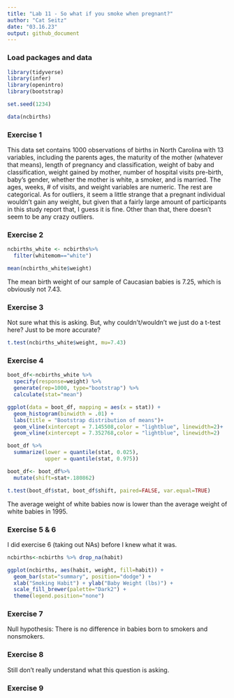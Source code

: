 ```yaml
---
title: "Lab 11 - So what if you smoke when pregnant?"
author: "Cat Seitz"
date: "03.16.23"
output: github_document
---
```


### Load packages and data

```r

library(tidyverse) 
library(infer)
library(openintro)
library(bootstrap)

```

```r

set.seed(1234)

```

```r

data(ncbirths)

```


### Exercise 1

This data set contains 1000 observations of births in North Carolina with 13 variables, including the parents ages, the maturity of the mother (whatever that means), length of pregnancy and classification, weight of baby and classification, weight gained by mother, number of hospital visits pre-birth, baby's gender, whether the mother is white, a smoker, and is married. The ages, weeks, # of visits, and weight variables are numeric. The rest are categorical. As for outliers, it seem a little strange that a pregnant individual wouldn't gain any weight, but given that a fairly large amount of participants in this study report that, I guess it is fine. Other than that, there doesn't seem to be any crazy outliers. 

### Exercise 2

```r

ncbirths_white <- ncbirths%>%
  filter(whitemom=="white")

```

```r

mean(ncbirths_white$weight)

```

The mean birth weight of our sample of Caucasian babies is 7.25, which is obviously not 7.43. 


### Exercise 3

Not sure what this is asking. But, why couldn't/wouldn't we just do a t-test here? Just to be more accurate?

```r

t.test(ncbirths_white$weight, mu=7.43)

```


### Exercise 4




```r

boot_df<-ncbirths_white %>%
  specify(response=weight) %>%
  generate(rep=1000, type="bootstrap") %>%
  calculate(stat="mean")
```

```r

ggplot(data = boot_df, mapping = aes(x = stat)) +
  geom_histogram(binwidth = .01) +
  labs(title = "Bootstrap distribution of means")+
  geom_vline(xintercept = 7.145508,color = "lightblue", linewidth=2)+
  geom_vline(xintercept = 7.352768,color = "lightblue", linewidth=2)

```

```r

boot_df %>%
  summarize(lower = quantile(stat, 0.025),
            upper = quantile(stat, 0.975))

```


```r

boot_df<- boot_df%>%
  mutate(shift=stat+.180862)

```


```r

t.test(boot_df$stat, boot_df$shift, paired=FALSE, var.equal=TRUE)

```

The average weight of white babies now is lower than the average weight of white babies in 1995. 

### Exercise 5 & 6

I did exercise 6 (taking out NAs) before I knew what it was. 

```r

ncbirths<-ncbirths %>% drop_na(habit)

```

```r

ggplot(ncbirths, aes(habit, weight, fill=habit)) +
  geom_bar(stat="summary", position="dodge") +
  xlab("Smoking Habit") + ylab("Baby Weight (lbs)") +
  scale_fill_brewer(palette="Dark2") +
  theme(legend.position="none")

```

### Exercise 7

Null hypothesis: There is no difference in babies born to smokers and nonsmokers. 

### Exercise 8 

Still don't really understand what this question is asking. 

### Exercise 9




































